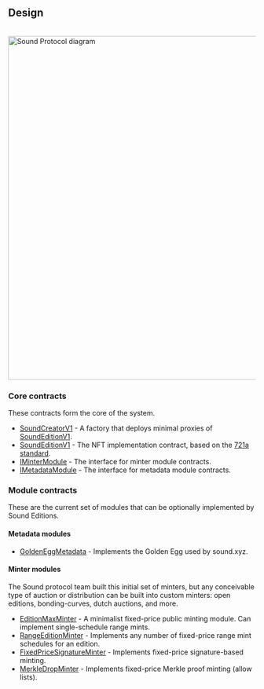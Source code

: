 
## Design

<br />
<Image src="/images/sound-protocol-diagram.png" alt="Sound Protocol diagram" width="700" height="700" />

### Core contracts

These contracts form the core of the system.

<IndentedDiv>

- [SoundCreatorV1](/protocol/core/sound-creator-v1) - A factory that deploys minimal proxies of [SoundEditionV1](/protocol/core/sound-edition-v1).
- [SoundEditionV1](/protocol/core/sound-edition-v1) - The NFT implementation contract, based on the [721a standard](https://github.com/chiru-labs/ERC721A).
- [IMinterModule](/protocol/core/i-minter-module) - The interface for minter module contracts.
- [IMetadataModule](/protocol/core/i-metadata-module) - The interface for metadata module contracts.

</IndentedDiv>

### Module contracts

These are the current set of modules that can be optionally implemented by Sound Editions.

<IndentedDiv>

#### Metadata modules

- [GoldenEggMetadata](/protocol/modules/golden-egg-metadata) - Implements the Golden Egg used by sound.xyz.

#### Minter modules

The Sound protocol team built this initial set of minters, but any conceivable type of auction or distribution
can be built into custom minters: open editions, bonding-curves, dutch auctions, and more.

- [EditionMaxMinter](/protocol/modules/minters/edition-max-minter) - A minimalist fixed-price public minting module. Can implement single-schedule range mints.
- [RangeEditionMinter](/protocol/modules/minters/range-edition-minter) - Implements any number of fixed-price range mint schedules for an edition.
- [FixedPriceSignatureMinter](/protocol/modules/minters/fixed-price-signature-minter) - Implements fixed-price signature-based minting.
- [MerkleDropMinter](/protocol/modules/minters/merkle-drop-minter) - Implements fixed-price Merkle proof minting (allow lists).

</IndentedDiv>
